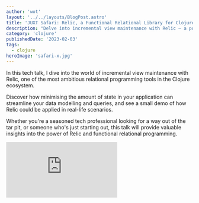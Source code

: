 ```yaml
---
author: 'wot'
layout: '../../layouts/BlogPost.astro'
title: 'JUXT Safari: Relic, a Functional Relational Library for Clojure and ClojureScript'
description: "Delve into incremental view maintenance with Relic — a powerful Clojure tool; and learn to streamline data modelling and queries."
category: 'clojure'
publishedDate: '2023-02-03'
tags:
  - clojure
heroImage: 'safari-x.jpg'
---
```


In this tech talk, I dive into the world of incremental view maintenance with Relic, one of the most ambitious relational programming tools in the Clojure ecosystem. 

Discover how minimising the amount of state in your application can streamline your data modelling and queries, and see a small demo of how Relic could be applied in real-life scenarios. 

Whether you're a seasoned tech professional looking for a way out of the tar pit, or someone who's just starting out, this talk will provide valuable insights into the power of Relic and functional relational programming.

<iframe
  class='aspect-video w-full'
  src="https://www.youtube.com/embed/QsEJ5O2e4Es"
  title="JUXT Safari: Relic, a Functional Relational Library for Clojure and ClojureScript"
  frameborder="0"
  allow="accelerometer; autoplay; clipboard-write; encrypted-media; gyroscope; picture-in-picture; web-share"
  allowfullscreen
></iframe>
